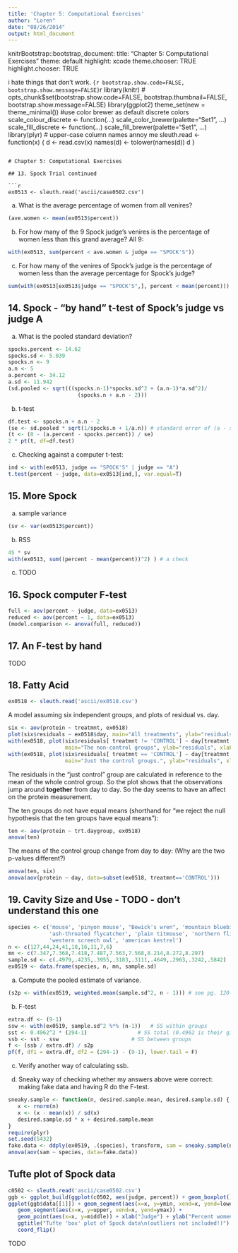 ```yaml
---
title: 'Chapter 5: Computational Exercises'
author: "Loren"
date: "08/26/2014"
output: html_document
---
```


knitrBootstrap::bootstrap_document:
        title: "Chapter 5: Computational Exercises"
        theme: default
        highlight: xcode
        theme.chooser: TRUE
        highlight.chooser: TRUE

i hate things that don't work.  ```{r bootstrap.show.code=FALSE, bootstrap.show.message=FALSE}
```r
library(knitr)
# opts_chunk$set(bootstrap.show.code=FALSE, bootstrap.thumbnail=FALSE, bootstrap.show.message=FALSE)
library(ggplot2)
theme_set(new = theme_minimal())
#use color brewer as default discrete colors
scale_colour_discrete <- function(...) scale_color_brewer(palette="Set1", ...)
scale_fill_discrete <- function(...) scale_fill_brewer(palette="Set1", ...)
library(plyr)
# upper-case column names annoy me
sleuth.read <- function(x) {
   d <- read.csv(x)
   names(d) <- tolower(names(d))
   d
}
```

# Chapter 5: Computational Exercises

## 13. Spock Trial continued

```r
ex0513 <- sleuth.read('ascii/case0502.csv')
```

a) What is the average percentage of women from all venires?

```r
(ave.women <- mean(ex0513$percent))
```

b) For how many of the 9 Spock judge's venires is the percentage of women less than this grand average?  All 9:

```r
with(ex0513, sum(percent < ave.women & judge == "SPOCK'S"))
```

c) For how many of the venires of Spock's judge is the percentage of women less than the average percentage for Spock's judge?

```r
sum(with(ex0513[ex0513$judge == "SPOCK'S",], percent < mean(percent)))
```

## 14. Spock - "by hand" t-test of Spock's judge vs judge A

a) What is the pooled standard deviation?

```r
spocks.percent <- 14.62
spocks.sd <- 5.039
spocks.n <- 9
a.n <- 5
a.percent <- 34.12
a.sd <- 11.942
(sd.pooled <- sqrt(((spocks.n-1)*spocks.sd^2 + (a.n-1)*a.sd^2)/
                      (spocks.n + a.n - 2)))
```

b) t-test

```r
df.test <- spocks.n + a.n - 2
(se <- sd.pooled * sqrt(1/spocks.n + 1/a.n)) # standard error of (a - spock)
(t <- (0 - (a.percent - spocks.percent)) / se)
2 * pt(t, df=df.test)
```

c) Checking against a computer t-test:

```r
ind <- with(ex0513, judge == "SPOCK'S" | judge == "A")
t.test(percent ~ judge, data=ex0513[ind,], var.equal=T)
```


## 15. More Spock

a) sample variance

```r
(sv <- var(ex0513$percent))
```

b) RSS

```r
45 * sv
with(ex0513, sum((percent - mean(percent))^2) ) # a check
```

c) TODO

## 16. Spock computer F-test

```r
full <- aov(percent ~ judge, data=ex0513)
reduced <- aov(percent ~ 1, data=ex0513)
(model.comparison <- anova(full, reduced))
```



## 17. An F-test by hand

TODO

## 18. Fatty Acid

```r
ex0518 <- sleuth.read('ascii/ex0518.csv')
```

A model assuming six independent groups, and plots of residual vs. day.

```r
six <- aov(protein ~ treatmnt, ex0518)
plot(six$residuals ~ ex0518$day, main="All treatments", ylab="residuals", xlab="day")
with(ex0518, plot(six$residuals[ treatmnt != 'CONTROL'] ~ day[treatmnt != 'CONTROL'],
                  main="The non-control groups", ylab="residuals", xlab="day"))
with(ex0518, plot(six$residuals[ treatmnt == 'CONTROL'] ~ day[treatmnt == 'CONTROL'],
                  main="Just the control groups.", ylab="residuals", xlab="day"))
```


The residuals in the "just control" group are calculated in reference to the mean of the whole
control group.  So the plot shows that the observations jump around **together** from day to day.
So the day seems to have an affect on the protein measurement.

The ten groups do not have equal means (shorthand for "we reject the null hypothesis that
the ten groups have equal means"):

```r
ten <- aov(protein ~ trt.daygroup, ex0518)
anova(ten)
```


The means of the control group change from day to day:
(Why are the two p-values different?)

```r
anova(ten, six)
anova(aov(protein ~ day, data=subset(ex0518, treatmnt=='CONTROL')))
```


## 19. Cavity Size and Use - TODO - don't understand this one

```r
species <- c('mouse', 'pinyon mouse', "Bewick's wren", 'mountain bluebird',
             'ash-throated flycatcher', 'plain titmouse', 'northern flicker',
             'western screech owl', 'american kestrel')
n <- c(127,44,24,41,18,16,11,7,6)
mn <- c(7.347,7.368,7.418,7.487,7.563,7.568,8.214,8.272,8.297)
sample.sd <- c(.4979,.4235,.3955,.3183,.3111,.4649,.2963,.3242,.5842)
ex0519 <- data.frame(species, n, mn, sample.sd)
```

a) Compute the pooled estimate of variance.

```r
(s2p <- with(ex0519, weighted.mean(sample.sd^2, n - 1))) # see pg. 120-121
```


b) F-test

```r
extra.df <- (9-1)
ssw <- with(ex0519, sample.sd^2 %*% (n-1))   # SS within groups
sst <- 0.4962^2 * (294-1)                # SS total (0.4962 is their given SD)
ssb <- sst - ssw                       # SS between groups
f <- (ssb / extra.df) / s2p
pf(f, df1 = extra.df, df2 = (294-1) - (9-1), lower.tail = F)
```




c) Verify another way of calculating ssb.

d) Sneaky way of checking whether my answers above were correct: making fake
data and having R do the F-test.

```r
sneaky.sample <- function(n, desired.sample.mean, desired.sample.sd) {
   x <- rnorm(n)
   x <- (x - mean(x)) / sd(x)
   desired.sample.sd * x + desired.sample.mean
}
require(plyr)
set.seed(5432)
fake.data <- ddply(ex0519, .(species), transform, sam = sneaky.sample(n, mn, sample.sd))
anova(aov(sam ~ species, data=fake.data))
```

## Tufte plot of Spock data

```r
c0502 <- sleuth.read('ascii/case0502.csv')
ggb <- ggplot_build(ggplot(c0502, aes(judge, percent)) + geom_boxplot())
ggplot(ggb$data[[1]]) + geom_segment(aes(x=x, y=ymin, xend=x, yend=lower)) +
   geom_segment(aes(x=x, y=upper, xend=x, yend=ymax)) +
   geom_point(aes(x=x, y=middle)) + xlab("Judge") + ylab("Percent women") +
   ggtitle("Tufte 'box' plot of Spock data\n(outliers not included!)") +
   coord_flip()
```


TODO
